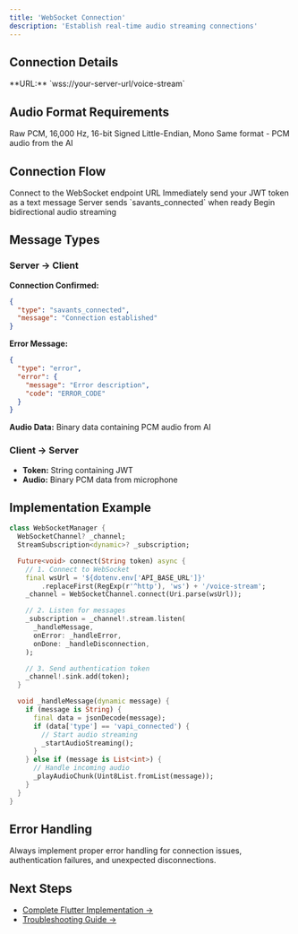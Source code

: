 ```yaml
---
title: 'WebSocket Connection'
description: 'Establish real-time audio streaming connections'
---
```


## Connection Details

<Card title="WebSocket Endpoint" icon="plug">
  **URL:** `wss://your-server-url/voice-stream`
</Card>

## Audio Format Requirements

<CardGroup cols={2}>
  <Card title="Sending (Mic → Server)" icon="microphone">
    Raw PCM, 16,000 Hz, 16-bit Signed Little-Endian, Mono
  </Card>
  <Card title="Receiving (Server → Client)" icon="volume-high">
    Same format - PCM audio from the AI
  </Card>
</CardGroup>

## Connection Flow

<Steps>
  <Step title="Open WebSocket">
    Connect to the WebSocket endpoint URL
  </Step>
  <Step title="Send Token">
    Immediately send your JWT token as a text message
  </Step>
  <Step title="Wait for Confirmation">
    Server sends `savants_connected` when ready
  </Step>
  <Step title="Start Streaming">
    Begin bidirectional audio streaming
  </Step>
</Steps>

## Message Types

### Server → Client

**Connection Confirmed:**
```json
{
  "type": "savants_connected",
  "message": "Connection established"
}
```

**Error Message:**
```json
{
  "type": "error",
  "error": {
    "message": "Error description",
    "code": "ERROR_CODE"
  }
}
```

**Audio Data:** Binary data containing PCM audio from AI

### Client → Server

- **Token:** String containing JWT
- **Audio:** Binary PCM data from microphone

## Implementation Example

```dart websocket_connection.dart
class WebSocketManager {
  WebSocketChannel? _channel;
  StreamSubscription<dynamic>? _subscription;

  Future<void> connect(String token) async {
    // 1. Connect to WebSocket
    final wsUrl = '${dotenv.env['API_BASE_URL']}'
        .replaceFirst(RegExp(r'^http'), 'ws') + '/voice-stream';
    _channel = WebSocketChannel.connect(Uri.parse(wsUrl));

    // 2. Listen for messages
    _subscription = _channel!.stream.listen(
      _handleMessage,
      onError: _handleError,
      onDone: _handleDisconnection,
    );

    // 3. Send authentication token
    _channel!.sink.add(token);
  }

  void _handleMessage(dynamic message) {
    if (message is String) {
      final data = jsonDecode(message);
      if (data['type'] == 'vapi_connected') {
        // Start audio streaming
        _startAudioStreaming();
      }
    } else if (message is List<int>) {
      // Handle incoming audio
      _playAudioChunk(Uint8List.fromList(message));
    }
  }
}
```

## Error Handling

<Warning>
Always implement proper error handling for connection issues, authentication failures, and unexpected disconnections.
</Warning>

## Next Steps

- [Complete Flutter Implementation →](flutter-implementation)
- [Troubleshooting Guide →](troubleshooting)